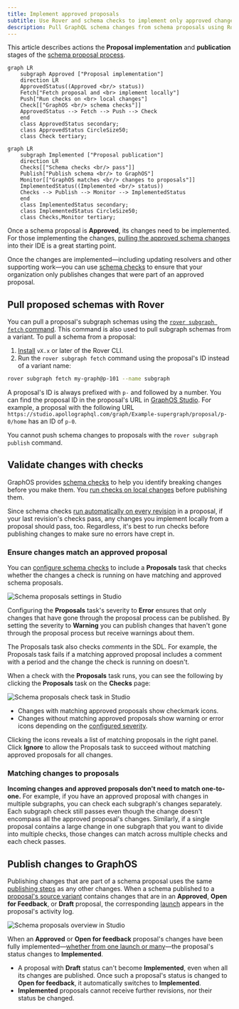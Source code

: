 ```yaml
---
title: Implement approved proposals
subtitle: Use Rover and schema checks to implement only approved changes
description: Pull GraphQL schema changes from schema proposals using Rover, validate them with schema checks, and publish them to GraphOS.
---
```


<GraphOSEnterpriseRequired />

This article describes actions the **Proposal implementation** and **publication** stages of the [schema proposal process](./schema-proposals#proposal-process).

```mermaid
graph LR
    subgraph Approved ["Proposal implementation"]
    direction LR
    ApprovedStatus((Approved <br/> status))
    Fetch["Fetch proposal and <br> implement locally"]
    Push["Run checks on <br> local changes"]
    Check[["GraphOS <br/> schema checks"]]
    ApprovedStatus --> Fetch --> Push --> Check
    end
    class ApprovedStatus secondary;
    class ApprovedStatus CircleSize50;
    class Check tertiary;
```

```mermaid
graph LR
    subgraph Implemented ["Proposal publication"]
    direction LR
    Checks[["Schema checks <br/> pass"]]
    Publish["Publish schema <br/> to GraphOS"]
    Monitor[["GraphOS matches <br/> changes to proposals"]]
    ImplementedStatus((Implemented <br/> status))
    Checks --> Publish --> Monitor --> ImplementedStatus
    end
    class ImplementedStatus secondary;
    class ImplementedStatus CircleSize50;
    class Checks,Monitor tertiary;
```

Once a schema proposal is **Approved**, its changes need to be implemented.
For those implementing the changes, [pulling the approved schema changes](#pull-subgraphs-schemas-with-rover) into their IDE is a great starting point.

Once the changes are implemented—including updating resolvers and other supporting work—you can use [schema checks](#validate-changes-with-checks) to ensure that your organization only publishes changes that were part of an approved proposal.

<MinVersion version="X.x">

## Pull proposed schemas with Rover

</MinVersion>

You can pull a proposal's subgraph schemas using the [`rover subgraph fetch` command](/rover/commands/subgraphs/#subgraph-fetch). This command is also used to pull subgraph schemas from a variant. To pull a schema from a proposal:

1. [Install](/rover/getting-started) `vX.x` or later of the Rover CLI.
2. Run the `rover subgraph fetch` command using the proposal's ID instead of a variant name:

```bash disableLineNumbers=true
rover subgraph fetch my-graph@p-101 --name subgraph
```

A proposal's ID is always prefixed with `p-` and followed by a number. You can find the proposal ID in the proposal's URL in [GraphOS Studio](https://studio.apollographql.com?referrer=docs-content). For example, a proposal with the following URL `https://studio.apollographql.com/graph/Example-supergraph/proposal/p-0/home` has an ID of `p-0`.

<Note>

You cannot push schema changes to proposals with the `rover subgraph publish` command.

</Note>

## Validate changes with checks

GraphOS provides [schema checks](./schema-checks) to help you identify breaking changes before you make them. You [run checks on local changes](./schema-checks#the-checks-lifecycle) before publishing them.

Since schema checks [run automatically on every revision](./propose-changes#schema-checks) in a proposal, if your last revision's checks pass, any changes you implement locally from a proposal should pass, too.
Regardless, it's best to run checks before publishing changes to make sure no errors have crept in.

### Ensure changes match an approved proposal

You can [configure schema checks](./configure-proposals/#configure-schema-checks) to include a **Proposals** task that checks whether the changes a check is running on have matching and approved schema proposals.

<img
  src="../img/schema-proposals/proposal-check-settings.jpg"
  className="screenshot"
  alt="Schema proposals settings in Studio"
/>

Configuring the **Proposals** task's severity to **Error** ensures that only changes that have gone through the proposal process can be published. By setting the severity to **Warning** you can publish changes that haven't gone through the proposal process but receive warnings about them.

<Note>

The Proposals task also checks _comments_ in the SDL. For example, the Proposals task fails if a matching approved proposal includes a comment with a period and the change the check is running on doesn't.

</Note>

When a check with the **Proposals** task runs, you can see the following by clicking the **Proposals** task on the **Checks** page:

<img
  src="../img/schema-proposals/proposal-check-diff.jpg"
  className="screenshot"
  alt="Schema proposals check task in Studio"
/>

- Changes with matching approved proposals show checkmark icons.
- Changes without matching approved proposals show warning or error icons depending on the [configured severity](./configure-proposals#configure-schema-checks).

Clicking the icons reveals a list of matching proposals in the right panel.
Click **Ignore** to allow the Proposals task to succeed without matching approved proposals for all changes.

### Matching changes to proposals

**Incoming changes and approved proposals don't need to match one-to-one.** For example, if you have an approved proposal with changes in multiple subgraphs, you can check each subgraph's changes separately. Each subgraph check still passes even though the change doesn't encompass all the approved proposal's changes. Similarly, if a single proposal contains a large change in one subgraph that you want to divide into multiple checks, those changes can match across multiple checks and each check passes.

## Publish changes to GraphOS

Publishing changes that are part of a schema proposal uses the same [publishing steps](./publishing-schemas) as any other changes.
When a schema published to a [proposal's source variant](./propose-changes/#start-a-proposal) contains changes that are in an **Approved**, **Open for Feedback**, or **Draft** proposal, the corresponding [launch](./launches) appears in the proposal's activity log.

<img
  src="../img/schema-proposals/proposal-implementation-status.jpg"
  className="screenshot"
  alt="Schema proposals overview in Studio"
/>

When an **Approved** or **Open for feedback** proposal's changes have been fully implemented—[whether from one launch or many](#matching-changes-to-proposals)—the proposal's status changes to **Implemented**.

<Note>

- A proposal with **Draft** status can't become **Implemented**, even when all its changes are published. Once such a proposal's status is changed to **Open for feedback**, it automatically switches to **Implemented**.
- **Implemented** proposals cannot receive further revisions, nor their status be changed.

</Note>
